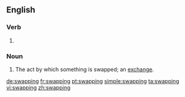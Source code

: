 ==English==

===Verb===
{{head|en}}

# {{present participle of|swap|lang=en}}

===Noun===
{{en-noun}}

# The act by which something is swapped; an [[exchange]].

[[de:swapping]]
[[fr:swapping]]
[[pt:swapping]]
[[simple:swapping]]
[[ta:swapping]]
[[vi:swapping]]
[[zh:swapping]]